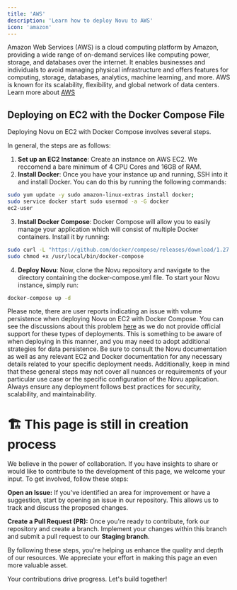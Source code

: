 ```yaml
---
title: 'AWS'
description: 'Learn how to deploy Novu to AWS'
icon: 'amazon'
---
```

Amazon Web Services (AWS) is a cloud computing platform by Amazon, providing a wide range of on-demand services like computing power, storage, and databases over the internet.
It enables businesses and individuals to avoid managing physical infrastructure and offers features for computing, storage, databases, analytics, machine learning, and more.
AWS is known for its scalability, flexibility, and global network of data centers.
Learn more about [AWS](https://docs.aws.amazon.com/)

## Deploying on EC2 with the Docker Compose File
Deploying Novu on EC2 with Docker Compose involves several steps.

In general, the steps are as follows:
1. **Set up an EC2 Instance**: Create an instance on AWS EC2. We reccomend a bare minimum of 4 CPU Cores and 16GB of RAM.
2. **Install Docker**: Once you have your instance up and running, SSH into it and install Docker. You can do this by running the following commands:
``` bash
sudo yum update -y sudo amazon-linux-extras install docker;
sudo service docker start sudo usermod -a -G docker
ec2-user
```
3. **Install Docker Compose**: Docker Compose will allow you to easily manage your application which will consist of multiple Docker containers.
Install it by running:
``` bash
sudo curl -L "https://github.com/docker/compose/releases/download/1.27.4/docker-compose-$(uname -s)-$(uname -m)" -o /usr/local/bin/docker-compose;
sudo chmod +x /usr/local/bin/docker-compose
```
4. **Deploy Novu**: Now, clone the Novu repository and navigate to the directory containing the docker-compose.yml file.
To start your Novu instance, simply run:
``` bash
docker-compose up -d
```

Please note, there are user reports indicating an issue with volume persistence when deploying Novu on EC2 with Docker Compose.
You can see the discussions about this problem [here](https://github.com/novuhq/novu/issues/3339) as we do not provide official support for these types of deployments.
This is something to be aware of when deploying in this manner, and you may need to adopt additional strategies for data persistence.
Be sure to consult the Novu documentation as well as any relevant EC2 and Docker documentation for any necessary details related to your specific deployment needs.
Additionally, keep in mind that these general steps may not cover all nuances or requirements of your particular use case or the specific configuration of the Novu application.
Always ensure any deployment follows best practices for security, scalability, and maintainability.


# 🏗️ This page is still in creation process

We believe in the power of collaboration. If you have insights to share or would like to contribute to the development of this page, we welcome your input. To get involved, follow these steps:

**Open an Issue:** If you've identified an area for improvement or have a suggestion, start by opening an issue in our repository. This allows us to track and discuss the proposed changes.

**Create a Pull Request (PR):** Once you're ready to contribute, fork our repository and create a branch. Implement your changes within this branch and submit a pull request to our **Staging branch**.

By following these steps, you're helping us enhance the quality and depth of our resources. We appreciate your effort in making this page an even more valuable asset.

Your contributions drive progress. Let's build together!